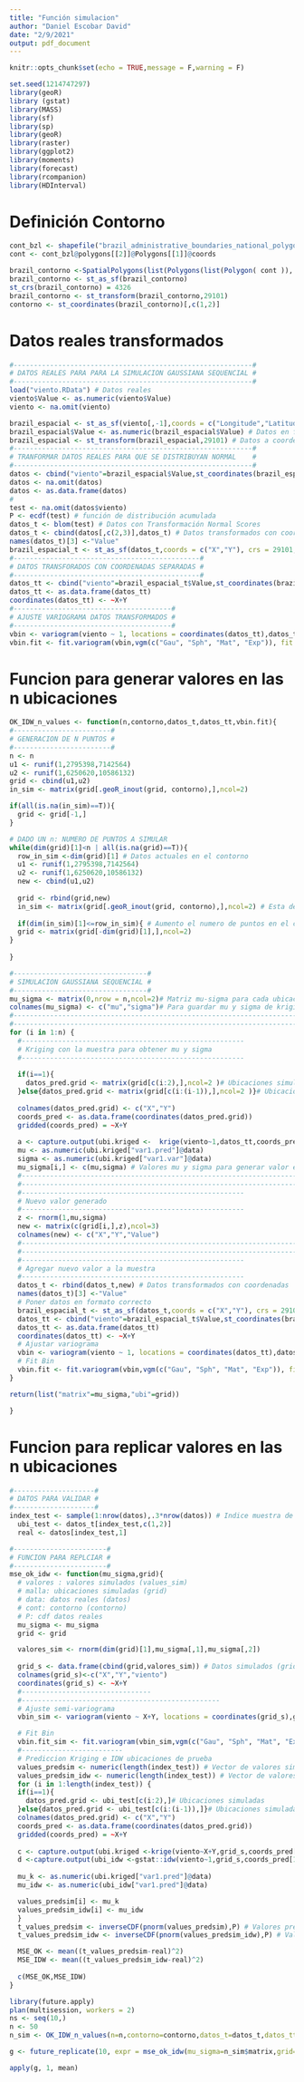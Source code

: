 ```yaml
---
title: "Función simulacion"
author: "Daniel Escobar David"
date: "2/9/2021"
output: pdf_document
---
```


```r
knitr::opts_chunk$set(echo = TRUE,message = F,warning = F)
```


```r
set.seed(1214747297)
library(geoR)
library (gstat)
library(MASS)
library(sf)
library(sp)
library(geoR)
library(raster)
library(ggplot2)
library(moments)
library(forecast)
library(rcompanion)
library(HDInterval)
```

# Definición Contorno
```r
cont_bzl <- shapefile("brazil_administrative_boundaries_national_polygon.shp")
cont <- cont_bzl@polygons[[2]]@Polygons[[1]]@coords

brazil_contorno <-SpatialPolygons(list(Polygons(list(Polygon( cont )), "x")))
brazil_contorno <- st_as_sf(brazil_contorno)
st_crs(brazil_contorno) = 4326
brazil_contorno <- st_transform(brazil_contorno,29101)
contorno <- st_coordinates(brazil_contorno)[,c(1,2)]
```

# Datos reales transformados

```r
#-----------------------------------------------------------#
# DATOS REALES PARA PARA LA SIMULACION GAUSSIANA SEQUENCIAL #
#-----------------------------------------------------------#
load("viento.RData") # Datos reales
viento$Value <- as.numeric(viento$Value)
viento <- na.omit(viento)

brazil_espacial <- st_as_sf(viento[,-1],coords = c("Longitude","Latitude"), crs = 4326, agr = "constant")
brazil_espacial$Value <- as.numeric(brazil_espacial$Value) # Datos en formato sf
brazil_espacial <- st_transform(brazil_espacial,29101) # Datos a coordenadas plana
#-----------------------------------------------------------#
# TRANFORMAR DATOS REALES PARA QUE SE DISTRIBUYAN NORMAL    #
#-----------------------------------------------------------#
datos <- cbind("viento"=brazil_espacial$Value,st_coordinates(brazil_espacial)[,c(1,2)])
datos <- na.omit(datos)
datos <- as.data.frame(datos)
#
test <- na.omit(datos$viento)
P <- ecdf(test) # función de distribución acumulada
datos_t <- blom(test) # Datos con Transformación Normal Scores
datos_t <- cbind(datos[,c(2,3)],datos_t) # Datos transformados con coordenadas
names(datos_t)[3] <-"Value"
brazil_espacial_t <- st_as_sf(datos_t,coords = c("X","Y"), crs = 29101, agr = "constant")
#----------------------------------------------#
# DATOS TRANSFORADOS CON COORDENADAS SEPARADAS #
#----------------------------------------------#
datos_tt <- cbind("viento"=brazil_espacial_t$Value,st_coordinates(brazil_espacial_t)[,c(1,2)])
datos_tt <- as.data.frame(datos_tt)
coordinates(datos_tt) <- ~X+Y
#---------------------------------------#
# AJUSTE VARIOGRAMA DATOS TRANSFORMADOS #
#---------------------------------------#
vbin <- variogram(viento ~ 1, locations = coordinates(datos_tt),datos_tt)
vbin.fit <- fit.variogram(vbin,vgm(c("Gau", "Sph", "Mat", "Exp")), fit.kappa = TRUE)
```

# Funcion para generar valores en las n ubicaciones

```r
OK_IDW_n_values <- function(n,contorno,datos_t,datos_tt,vbin.fit){
#------------------------#
# GENERACION DE N PUNTOS #
#------------------------#
n <- n
u1 <- runif(1,2795398,7142564)
u2 <- runif(1,6250620,10586132)
grid <- cbind(u1,u2)
in_sim <- matrix(grid[.geoR_inout(grid, contorno),],ncol=2)

if(all(is.na(in_sim)==T)){
  grid <- grid[-1,]
}

# DADO UN n: NUMERO DE PUNTOS A SIMULAR
while(dim(grid)[1]<n | all(is.na(grid)==T)){
  row_in_sim <-dim(grid)[1] # Datos actuales en el contorno
  u1 <- runif(1,2795398,7142564)
  u2 <- runif(1,6250620,10586132)
  new <- cbind(u1,u2)
  
  grid <- rbind(grid,new)
  in_sim <- matrix(grid[.geoR_inout(grid, contorno),],ncol=2) # Esta dentro del contorno?
  
  if(dim(in_sim)[1]<=row_in_sim){ # Aumento el numero de puntos en el contorno?
  grid <- matrix(grid[-dim(grid)[1],],ncol=2)
}
  
}

#---------------------------------#
# SIMULACION GAUSSIANA SEQUENCIAL #
#---------------------------------#
mu_sigma <- matrix(0,nrow = n,ncol=2)# Matriz mu-sigma para cada ubicación 
colnames(mu_sigma) <- c("mu","sigma")# Para guardar mu y sigma de kriging
#----------------------------------------------------------------------------
#----------------------------------------------------------------------------
for (i in 1:n) {
  #-------------------------------------------------------
  # Kriging con la muestra para obtener mu y sigma
  #-------------------------------------------------------
  
  if(i==1){
    datos_pred.grid <- matrix(grid[c(i:2),],ncol=2 )# Ubicaciones simuladas
  }else{datos_pred.grid <- matrix(grid[c(i:(i-1)),],ncol=2 )}# Ubicaciones simuladas
  
  colnames(datos_pred.grid) <- c("X","Y")
  coords_pred <- as.data.frame(coordinates(datos_pred.grid))
  gridded(coords_pred) = ~X+Y
  
  a <- capture.output(ubi.kriged <-  krige(viento~1,datos_tt,coords_pred[1,], model = vbin.fit)) # Predicción Krige
  mu <- as.numeric(ubi.kriged["var1.pred"]@data)
  sigma <- as.numeric(ubi.kriged["var1.var"]@data)
  mu_sigma[i,] <- c(mu,sigma) # Valores mu y sigma para generar valor en la ubicacion "i"
  #----------------------------------------------------------------------------
  #----------------------------------------------------------------------------
  #-------------------------------------------------------
  # Nuevo valor generado
  #-------------------------------------------------------
  z <- rnorm(1,mu,sigma)
  new <- matrix(c(grid[i,],z),ncol=3)
  colnames(new) <- c("X","Y","Value")
  #----------------------------------------------------------------------------
  #----------------------------------------------------------------------------
  #-------------------------------------------------------
  # Agregar nuevo valor a la muestra
  #-------------------------------------------------------
  datos_t <- rbind(datos_t,new) # Datos transformados con coordenadas
  names(datos_t)[3] <-"Value"
  # Poner datos en formato correcto
  brazil_espacial_t <- st_as_sf(datos_t,coords = c("X","Y"), crs = 29101, agr = "constant")
  datos_tt <- cbind("viento"=brazil_espacial_t$Value,st_coordinates(brazil_espacial_t)[,c(1,2)])
  datos_tt <- as.data.frame(datos_tt)
  coordinates(datos_tt) <- ~X+Y
  # Ajustar variograma
  vbin <- variogram(viento ~ 1, locations = coordinates(datos_tt),datos_tt)
  # Fit Bin
  vbin.fit <- fit.variogram(vbin,vgm(c("Gau", "Sph", "Mat", "Exp")), fit.kappa = TRUE)
}

return(list("matrix"=mu_sigma,"ubi"=grid))

}
```

# Funcion para replicar valores en las n ubicaciones

```r
#--------------------#
# DATOS PARA VALIDAR #
#--------------------#
index_test <- sample(1:nrow(datos),.3*nrow(datos)) # Indice muestra de prueba
  ubi_test <- datos_t[index_test,c(1,2)]
  real <- datos[index_test,1]
```

```r
#-----------------------#
# FUNCION PARA REPLCIAR #
#-----------------------#
mse_ok_idw <- function(mu_sigma,grid){
  # valores : valores simulados (values_sim)
  # malla: ubicaciones simuladas (grid)
  # data: datos reales (datos)
  # cont: contorno (contorno)
  # P: cdf datos reales
  mu_sigma <- mu_sigma
  grid <- grid

  valores_sim <- rnorm(dim(grid)[1],mu_sigma[,1],mu_sigma[,2])
  
  grid_s <- data.frame(cbind(grid,valores_sim)) # Datos simulados (grid simulada)
  colnames(grid_s)<-c("X","Y","viento")
  coordinates(grid_s) <- ~X+Y
  #--------------------------------
  #-------------------------------------------------
  # Ajuste semi-variograma 
  vbin_sim <- variogram(viento ~ X+Y, locations = coordinates(grid_s),grid_s)

  # Fit Bin
  vbin.fit_sim <- fit.variogram(vbin_sim,vgm(c("Gau", "Sph", "Mat", "Exp")), fit.kappa = TRUE)
  #-------------------------
  # Prediccion Kriging e IDW ubicaciones de prueba
  values_predsim <- numeric(length(index_test)) # Vector de valores simulados OK
  values_predsim_idw <- numeric(length(index_test)) # Vector de valores simulados IDW
  for (i in 1:length(index_test)) {
  if(i==1){
    datos_pred.grid <- ubi_test[c(i:2),]# Ubicaciones simuladas
  }else{datos_pred.grid <- ubi_test[c(i:(i-1)),]}# Ubicaciones simuladas
  colnames(datos_pred.grid) <- c("X","Y")
  coords_pred <- as.data.frame(coordinates(datos_pred.grid))
  gridded(coords_pred) = ~X+Y
  
  c <- capture.output(ubi.kriged <-krige(viento~X+Y,grid_s,coords_pred[1,], model = vbin.fit_sim)) # Predicción Krige
  d <-capture.output(ubi_idw <-gstat::idw(viento~1,grid_s,coords_pred[1,])) # Prediccion idw
  
  mu_k <- as.numeric(ubi.kriged["var1.pred"]@data)
  mu_idw <- as.numeric(ubi_idw["var1.pred"]@data)

  values_predsim[i] <- mu_k
  values_predsim_idw[i] <- mu_idw
  }
  t_values_predsim <- inverseCDF(pnorm(values_predsim),P) # Valores pred tranformados Krig
  t_values_predsim_idw <- inverseCDF(pnorm(values_predsim_idw),P) # Valores pred tranformados idw

  MSE_OK <- mean((t_values_predsim-real)^2)
  MSE_IDW <- mean((t_values_predsim_idw-real)^2)
   
  c(MSE_OK,MSE_IDW)
}
```


```r
library(future.apply)
plan(multisession, workers = 2)
ns <- seq(10,)
n <- 50
n_sim <- OK_IDW_n_values(n=n,contorno=contorno,datos_t=datos_t,datos_tt=datos_tt,vbin.fit=vbin.fit)

g <- future_replicate(10, expr = mse_ok_idw(mu_sigma=n_sim$matrix,grid=n_sim$ubi))

apply(g, 1, mean)




```


